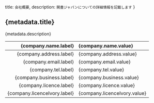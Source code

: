 
  title: `会社概要`,
  description: 
`開豊ジャパンについての詳細情報を記載します`
}

## {metadata.title}

<p>{metadata.description}</p>

|  {company.name.label} | {company.name.value} |
| ---: | :-------------- |
| {company.address.label}   | {company.address.value} |
| {company.email.label}   | {company.email.value} |
| {company.tel.label}   | {company.tel.value} |
| {company.business.label}   | {company.business.value} |
| {company.licence.label}     | {company.licence.value} |
| {company.licenceIvory.label} | {company.licenceIvory.value} |



